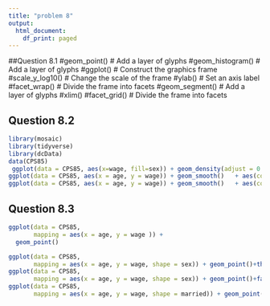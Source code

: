 ```yaml
---
title: "problem 8"
output:
  html_document:
    df_print: paged
---
```


##Question 8.1
#geom_point()
# Add a layer of glyphs
#geom_histogram()
# Add a layer of glyphs
#ggplot()
# Construct the graphics frame
#scale_y_log10()
# Change the scale of the frame
#ylab()
# Set an axis label
#facet_wrap()
# Divide the frame into facets
#geom_segment()
# Add a layer of glyphs
#xlim()
#facet_grid()
# Divide the frame into facets

## Question 8.2
```r
library(mosaic)
library(tidyverse)
library(dcData)
data(CPS85)
 ggplot(data = CPS85, aes(x=wage, fill=sex)) + geom_density(adjust = 0.4) + facet_wrap(~married, ncol = 4) + labs(title = "") + theme(legend.position = "right") + xlim(0,30)
ggplot(data = CPS85, aes(x = age, y = wage)) + geom_smooth()   + aes(colour = sex) + facet_grid(married~.) + theme(legend.position = "right") + labs(title = "")
ggplot(data = CPS85, aes(x = age, y = wage)) + geom_smooth()   + aes(colour = sex) + facet_wrap(~sector, ncol = 4) + theme(legend.position = "right") + labs(title = "")
```
## Question 8.3
```r
ggplot(data = CPS85,
       mapping = aes(x = age, y = wage )) +
  geom_point()

ggplot(data = CPS85,
       mapping = aes(x = age, y = wage, shape = sex)) + geom_point()+theme(legend.position = "top")
ggplot(data = CPS85,
       mapping = aes(x = age, y = wage, shape = sex)) + geom_point()+facet_grid(married~.)+ geom_point()+theme(legend.position = "top")
ggplot(data = CPS85,
       mapping = aes(x = age, y = wage, shape = married)) + geom_point()+ geom_point()+theme(legend.position = "top")
```




